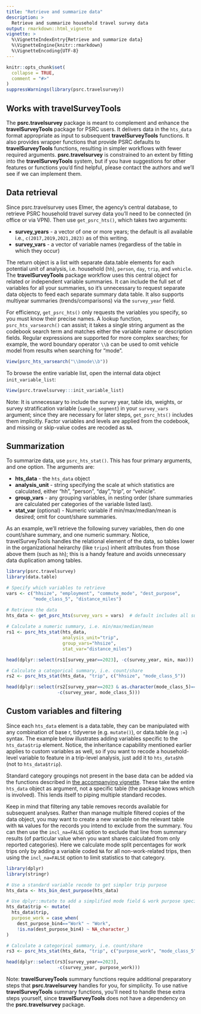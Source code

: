 ```yaml
---
title: "Retrieve and summarize data"
description: >
  Retrieve and summarize household travel survey data
output: rmarkdown::html_vignette
vignette: >
  %\VignetteIndexEntry{Retrieve and summarize data}
  %\VignetteEngine{knitr::rmarkdown}
  %\VignetteEncoding{UTF-8}
---
```


```r
knitr::opts_chunk$set(
  collapse = TRUE,
  comment = "#>"
)
suppressWarnings(library(psrc.travelsurvey))
```

## Works with **travelSurveyTools**

The **psrc.travelsurvey** package is meant to complement and enhance the **travelSurveyTools** package for PSRC users. It delivers data in the `hts_data` format appropriate as input to subsequent **travelSurveyTools** functions. It also provides wrapper functions that provide PSRC defaults to **travelSurveyTools** functions, resulting in simpler workflows with fewer required arguments. **psrc.travelsurvey** is constrained to an extent by fitting into the **travelSurveyTools** system, but if you have suggestions for other features or functions you'd find helpful, please contact the authors and we'll see if we can implement them.

## Data retrieval

Since psrc.travelsurvey uses Elmer, the agency's central database, to retrieve PSRC household travel survey data you'll need to be connected (in office or via VPN). Then use `get_psrc_hts()`, which takes two arguments:

  * **survey_years**  - a vector of one or more years; the default is all available i.e., `c(2017,2019,2021,2023)` as of this writing.
  * **survey_vars** - a vector of variable names (regardless of the table in which they occur) 

The return object is a list with separate data.table elements for each potential unit of analysis, i.e. household (`hh`), `person`, `day`, `trip`, and `vehicle`. The **travelSurveyTools** package workflow uses this central object for related or independent variable summaries. It can include the full set of variables for all your summaries, so it's unnecessary to request separate data objects to feed each separate summary data table. It also supports multiyear summaries (trends/comparisons) via the `survey_year` field.
  
For efficiency, `get_psrc_hts()` only requests the variables you specify, so you must know their precise names. A lookup function, `psrc_hts_varsearch()` can assist; it takes a single string argument as the codebook search term and matches either the variable name or description fields. Regular expressions are supported for more complex searches; for example, the word boundary operator `\\b` can be used to omit vehicle model from results when searching for "mode".

```r
View(psrc_hts_varsearch("\\bmode\\b"))
```

To browse the entire variable list, open the internal data object `init_variable_list`:
```r
View(psrc.travelsurvey:::init_variable_list)
```

Note: It is unnecessary to include the survey year, table ids, weights, or survey stratification variable (`sample_segment`) in your `survey_vars` argument; since they are necessary for later steps, `get_psrc_hts()` includes them implicitly. Factor variables and levels are applied from the codebook, and missing or skip-value codes are recoded as `NA`.

## Summarization

To summarize data, use `psrc_hts_stat()`. This has four primary arguments, and one option. The arguments are:

  * **hts_data**  - the `hts_data` object
  * **analysis_unit** - string specifying the scale at which statistics are calculated, either "hh", "person", "day","trip", or "vehicle".
  * **group_vars** - any grouping variables, in nesting order (share summaries are calculated per categories of the variable listed last).
  * **stat_var** (optional) - Numeric variable if min/max/median/mean is desired; omit for count/share summaries.

As an example, we'll retrieve the following survey variables, then do one count/share summary, and one numeric summary. Notice, travelSurveyTools handles the relational element of the data, so tables lower in the organizational heirarchy (like `trips`) inherit attributes from those above them (such as `hh`); this is a handy feature and avoids unnecessary data duplication among tables.

```r
library(psrc.travelsurvey)
library(data.table)

# Specify which variables to retrieve
vars <- c("hhsize", "employment", "commute_mode", "dest_purpose",
          "mode_class_5", "distance_miles")

# Retrieve the data
hts_data <- get_psrc_hts(survey_vars = vars)  # default includes all survey_years
  
# Calculate a numeric summary, i.e. min/max/median/mean
rs1 <- psrc_hts_stat(hts_data, 
                     analysis_unit="trip", 
                     group_vars="hhsize", 
                     stat_var="distance_miles")

head(dplyr::select(rs1[survey_year==2023], -c(survey_year, min, max)))

# Calculate a categorical summary, i.e. count/share
rs2 <- psrc_hts_stat(hts_data, "trip", c("hhsize", "mode_class_5"))

head(dplyr::select(rs2[survey_year==2023 & as.character(mode_class_5)=="Transit"],
                   -c(survey_year, mode_class_5)))
```

## Custom variables and filtering

Since each `hts_data` element is a data.table, they can be manipulated with any combination of base r, tidyverse (e.g. `mutate()`), or data.table (e.g `:=`) syntax. The example below illustrates adding variables specific to the `hts_data$trip` element. Notice, the inheritance capability mentioned earlier applies to custom variables as well, so if you want to recode a household-level variable to feature in a trip-level analysis, just add it to `hts_data$hh` (not to `hts_data$trip`).  

Standard category groupings not present in the base data can be added via the functions described in [the accompanying vignette](add-standard-groupings.html). These take the entire `hts_data` object as argument, not a specific table (the package knows which is involved). This lends itself to piping multiple standard recodes.

Keep in mind that filtering any table removes records available for subsequent analyses. Rather than manage multiple filtered copies of the data object, you may want to create a new variable on the relevant table with `NA` values for the records you intend to exclude from the summary. You can then use the `incl_na=FALSE` option to exclude that line from summary results (of particular value when you want shares calculated from only reported categories). Here we calculate mode split percentages for work trips only by adding a variable coded `NA` for all non-work-related trips, then using the `incl_na=FALSE` option to limit statistics to that category.

```r
library(dplyr)
library(stringr)

# Use a standard variable recode to get simpler trip purpose
hts_data <- hts_bin_dest_purpose(hts_data)

# Use dplyr::mutate to add a simplified mode field & work purpose specifier
hts_data$trip <- mutate(
  hts_data$trip, 
  purpose_work = case_when(
    dest_purpose_bin4=="Work" ~ "Work",
    !is.na(dest_purpose_bin4) ~ NA_character_)
) 

# Calculate a categorical summary, i.e. count/share
rs3 <- psrc_hts_stat(hts_data, "trip", c("purpose_work", "mode_class_5"), incl_na=FALSE)

head(dplyr::select(rs3[survey_year==2023],
                   -c(survey_year, purpose_work)))

```

Note: **travelSurveyTools** summary functions require additional preparatory steps that **psrc.travelsurvey** handles for you, for simplicity. To use native **travelSurveyTools** summary functions, you'll need to handle these extra steps yourself, since **travelSurveyTools** does not have a dependency on the **psrc.travelsurvey** package.
